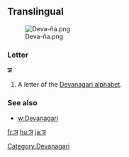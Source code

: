 ==Translingual==
[[File:Deva-ña.png|thumb]]

===Letter===
'''ञ'''

# A letter of the [[Devanagari alphabet]].

===See also===
* [[w:Devanagari]]

[[Category:Devanagari]]

[[fr:ञ]]
[[hu:ञ]]
[[ja:ञ]]